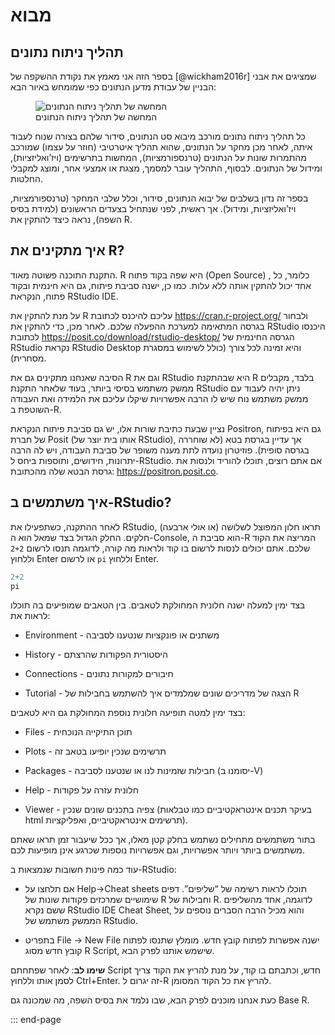 # מבוא {#sec-introduction}

## תהליך ניתוח נתונים

בספר הזה אני מאמץ את נקודת ההשקפה של [@wickham2016r] שמציגים את אבני הבניין של עבודת מדען הנתונים כפי שמומחש באיור הבא:

![המחשה של תהליך ניתוח הנתונים](images/ds_workflow_he.svg "תהליך ניתוח הנתונים"){#fig:ds-workflow}

כל תהליך ניתוח נתונים מורכב מיבוא סט הנתונים, סידור שלהם בצורה שנוח לעבוד איתה, לאחר מכן מחקר על הנתונים, שהוא תהליך איטרטיבי (חוזר על עצמו) שמורכב מהתמרות שונות על הנתונים (טרנספורמציות), המחשות בתרשימים (ויז'ואליזציות), ומידול של הנתונים. לבסוף, התהליך עובר למסמך, מצגת או אמצעי אחר, ומוצג למקבלי החלטות.

בספר זה נדון בשלבים של יבוא הנתונים, סידור, וכלל שלבי המחקר (טרנספורמציות, ויז'ואליזציות, ומידול). אך ראשית, לפני שנתחיל בצעדים הראשונים (למידת בסיס השפה), נראה כיצד להתקין את R.

## איך מתקינים את R?

התקנת התוכנה פשוטה מאוד. R היא שפה בקוד פתוח (Open Source) , כלומר, כל אחד יכול להתקין אותה ללא עלות. כמו כן, ישנה סביבת פיתוח, גם היא חינמית ובקוד פתוח, הנקראת RStudio IDE.

על מנת להתקין את R עליכם להיכנס לכתובת <https://cran.r-project.org/> ולבחור בגרסה המתאימה למערכת ההפעלה שלכם. לאחר מכן, כדי להתקין את RStudio היכנסו לכתובת <https://posit.co/download/rstudio-desktop/> הגרסה החינמית של RStudio נקראת RStudio Desktop והיא זמינה לכל צורך (כולל לשימוש במסגרת מסחרית).

הסיבה שאנחנו מתקינים גם את R וגם את RStudio היא שבהתקנת R בלבד, מקבלים ממשק משתמש בסיסי ביותר, בעוד שלאחר התקנת RStudio ניתן יהיה לעבוד עם ממשק משתמש נוח שיש לו הרבה אפשרויות שיקלו עליכם את הלמידה ואת העבודה השוטפת ב-R.

נציין שבעת כתיבת שורות אלו, יש גם סביבת פיתוח הנקראת Positron, גם היא בפיתוח של חברת Posit (אותו בית יוצר של RStudio), אך עדיין בגרסת בטא (לא שוחררה בגרסה סופית). פוזיטרון נועדה לתת מענה משופר של סביבת העבודה, ויש לה הרבה יתרונות, חידושים, ותוספות ביחס ל-RStudio. אם אתם רוצים, תוכלו להוריד ולנסות את גרסת הבטא שלה מהכתובת: <https://positron.posit.co>.

## איך משתמשים ב-RStudio?

לאחר ההתקנה, כשתפעילו את RStudio, תראו חלון המפוצל לשלושה (או אולי ארבעה) חלקים. החלק הגדול בצד שמאל הוא ה-Console, הוא סביבת ה-R המריצה את הקוד שלכם. אתם יכולים לנסות לרשום בו קוד ולראות מה קורה, לדוגמה תנסו לרשום `2+2` וללחוץ Enter או לרשום `pi` וללחוץ Enter.

```r
2+2
pi
```

בצד ימין למעלה ישנה חלונית המחולקת לטאבים. בין הטאבים שמופיעים בה תוכלו לראות את:

-   Environment - משתנים או פונקציות שנטענו לסביבה

-   History - היסטורית הפקודות שהרצתם

-   Connections - חיבורים למקורות נתונים

-   Tutorial - הצגה של מדריכים שונים שמלמדים איך להשתמש בחבילות של R

בצד ימין למטה תופיעה חלונית נוספת המחולקת גם היא לטאבים:

-   Files - תוכן התיקייה הנוכחית

-   Plots - תרשימים שנכין יופיעו בטאב זה

-   Packages - חבילות שזמינות לנו או שנטענו לסביבה (יסומנו ב-V)

-   Help - חלונית עזרה על פקודות

-   Viewer - צפיה בתכנים שונים שנכין (בעיקר תכנים אינטראקטיביים כמו טבלאות html תרשימים אינטראקטיביים, ואפליקציות).

בתור משתמשים מתחילים נשתמש בחלק קטן מאלו, אך ככל שיעבור זמן תראו שאתם משתמשים ביותר ויותר אפשרויות, וגם אפשרויות נוספות שכרגע אינן מופיעות לכם.

עוד כמה פינות חשובות שנמצאות ב-RStudio:

-   אם תלחצו על Help-\>Cheat sheets תוכלו לראות רשימה של "שליפים". דפים שימושיים שמרכזים פקודות שונות של R וחבילות של R. לדוגמה, אחד מהשליפים ששם נקרא RStudio IDE Cheat Sheet, והוא מכיל הרבה הסברים נוספים על הממשק משתמש של RStudio.

-   בתפריט File -\> New File ישנה אפשרות לפתוח קובץ חדש. מומלץ שתנסו לפתוח קובץ חדש מסוג R Script, שישמש אותנו לפרק הבא.

**שימו לב**: לאחר שפתחתם Script חדש, וכתבתם בו קוד, על מנת להריץ את הקוד צריך לסמן אותו וללחוץ Ctrl+Enter. זה יגרום ל-R להריץ את כל הקוד המסומן.

כעת אנחנו מוכנים לפרק הבא, שבו נלמד את בסיס השפה, מה שמכונה גם Base R.

::: end-page
